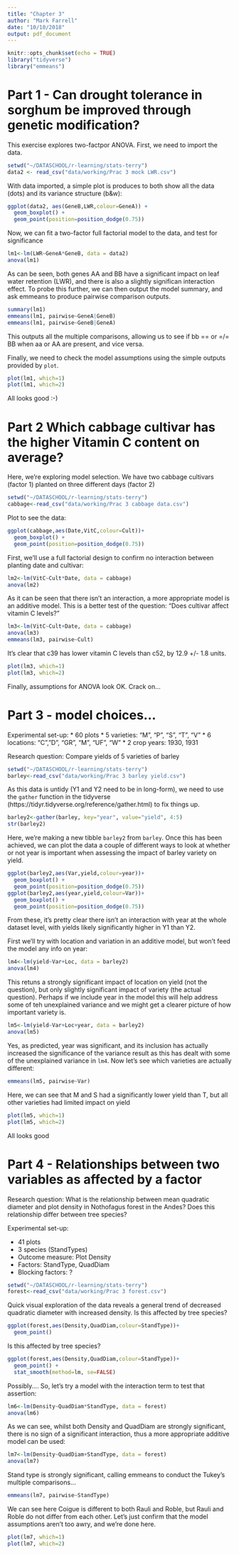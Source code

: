 ```yaml
---
title: "Chapter 3"
author: "Mark Farrell"
date: "10/10/2018"
output: pdf_document
---
```


```r
knitr::opts_chunk$set(echo = TRUE)
library("tidyverse")
library("emmeans")
```

# Part 1 - Can drought tolerance in sorghum be improved through genetic modification?

This exercise explores two-factpor ANOVA. First, we need to import the data.

```r
setwd("~/DATASCHOOL/r-learning/stats-terry")
data2 <- read_csv("data/working/Prac 3 mock LWR.csv")
```

With data imported, a simple plot is produces to both show all the data (dots) and its variance structure (b&w):

```R
ggplot(data2, aes(GeneB,LWR,colour=GeneA)) + 
  geom_boxplot() + 
  geom_point(position=position_dodge(0.75))
```

Now, we can fit a two-factor full factorial model to the data, and test for significance

```R
lm1<-lm(LWR~GeneA*GeneB, data = data2)
anova(lm1)
```

As can be seen, both genes AA and BB have a significant impact on leaf water retention (LWR), and there is also a slightly significan interaction effect. To probe this further, we can then output the model summary, and ask emmeans to produce pairwise comparison outputs.

```R
summary(lm1)
emmeans(lm1, pairwise~GeneA|GeneB)
emmeans(lm1, pairwise~GeneB|GeneA)
```

This outputs all the multiple comparisons, allowing us to see if bb == or =/= BB when aa or AA are present, and vice versa. 

Finally, we need to check the model assumptions using the simple outputs provided by `plot`.

```R
plot(lm1, which=1) 
plot(lm1, which=2)
```

All looks good :-)

# Part 2 Which cabbage cultivar has the higher Vitamin C content on average?

Here, we're exploring model selection. We have two cabbage cultivars (factor 1) planted on three different days (factor 2)

```R
setwd("~/DATASCHOOL/r-learning/stats-terry")
cabbage<-read_csv("data/working/Prac 3 cabbage data.csv")
```

Plot to see the data:

```R
ggplot(cabbage,aes(Date,VitC,colour=Cult))+
  geom_boxplot() +
  geom_point(position=position_dodge(0.75))
```

First, we'll use a full factorial design to confirm no interaction between planting date and cultivar:

```R
lm2<-lm(VitC~Cult*Date, data = cabbage)
anova(lm2)
```

As it can be seen that there isn't an interaction, a more appropriate model is an additive model. This is a better test of the question: "Does cultivar affect vitamin C levels?"

```R
lm3<-lm(VitC~Cult+Date, data = cabbage)
anova(lm3)
emmeans(lm3, pairwise~Cult)
```

It's clear that c39 has lower vitamin C levels than c52, by 12.9 +/- 1.8 units.
```R
plot(lm3, which=1) 
plot(lm3, which=2)
```

Finally, assumptions for ANOVA look OK. Crack on...

# Part 3 - model choices...

Experimental set-up: 
* 60 plots
* 5 varieties: “M”, “P”, “S”, “T”, “V”
* 6 locations: “C”,”D”, “GR”, “M”, “UF”, “W”
* 2 crop years: 1930, 1931

Research question: Compare yields of 5 varieties of barley

```R
setwd("~/DATASCHOOL/r-learning/stats-terry")
barley<-read_csv("data/working/Prac 3 barley yield.csv")
```

As this data is untidy (Y1 and Y2 need to be in long-form), we need to use the `gather` function in the tidyverse (https://tidyr.tidyverse.org/reference/gather.html) to fix things up.

```R
barley2<-gather(barley, key="year", value="yield", 4:5)
str(barley2)
```

Here, we're making a new tibble `barley2` from `barley`. Once this has been achieved, we can plot the data a couple of different ways to look at whether or not year is important when assessing the impact of barley variety on yield.

```R
ggplot(barley2,aes(Var,yield,colour=year))+
  geom_boxplot() +
  geom_point(position=position_dodge(0.75))
ggplot(barley2,aes(year,yield,colour=Var))+
  geom_boxplot() +
  geom_point(position=position_dodge(0.75))
```

From these, it's pretty clear there isn't an interaction with year at the whole dataset level, with yields likely significantly higher in Y1 than Y2.

First we'll try with location and variation in an additive model, but won't feed the model any info on year:

```R
lm4<-lm(yield~Var+Loc, data = barley2)
anova(lm4)
```

This retuns a strongly significant impact of location on yield (not the question), but only slightly significant impact of variety (the actual question). Perhaps if we include year in the model this will help address some of teh unexplained variance and we might get a clearer picture of how important variety is.

```R
lm5<-lm(yield~Var+Loc+year, data = barley2)
anova(lm5)
```

Yes, as predicted, year was significant, and its inclusion has actually increased the significance of the variance result as this has dealt with some of the unexplained variance in `lm4`. Now let's see which varieties are actually different:

```R
emmeans(lm5, pairwise~Var)
```

Here, we can see that M and S had a significantly lower yield than T, but all other varieties had limited impact on yield

```R
plot(lm5, which=1) 
plot(lm5, which=2)
```

All looks good

# Part 4 - Relationships between two variables as affected by a factor
Research question: What is the relationship between mean quadratic diameter and plot density in Nothofagus forest in the Andes? Does this relationship differ between tree species?

Experimental set-up: 

* 41 plots
* 3 species (StandTypes)
* Outcome measure: Plot Density
* Factors: StandType, QuadDiam
* Blocking factors: ?

```R
setwd("~/DATASCHOOL/r-learning/stats-terry")
forest<-read_csv("data/working/Prac 3 forest.csv")
```

Quick visual exploration of the data reveals a general trend of decreased quadratic diameter with increased density. Is this affected by tree species?

```R
ggplot(forest,aes(Density,QuadDiam,colour=StandType))+
  geom_point()
```

Is this affected by tree species?

```R
ggplot(forest,aes(Density,QuadDiam,colour=StandType))+
  geom_point() +
  stat_smooth(method=lm, se=FALSE)
```

Possibly.... So, let's try a model with the interaction term to test that assertion:

```R
lm6<-lm(Density~QuadDiam*StandType, data = forest)
anova(lm6)
```

As we can see, whilst both Density and QuadDiam are strongly significant, there is no sign of a significant interaction, thus a more appropriate additive model can be used:

```R
lm7<-lm(Density~QuadDiam+StandType, data = forest)
anova(lm7)
```

Stand type is strongly significant, calling emmeans to conduct the Tukey's multiple comparisons...

```R
emmeans(lm7, pairwise~StandType)
```

We can see here Coigue is different to both Rauli and Roble, but Rauli and Roble do not differ from each other. Let's just confirm that the model assumptions aren't too awry, and we're done here.

```R
plot(lm7, which=1) 
plot(lm7, which=2)
```